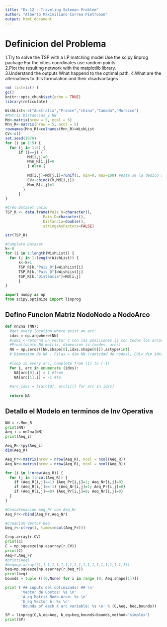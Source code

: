 ---
title: "Ex-12 - Traveling Saleman Problem"
author: "Alberto Maximiliano Correa Pietrobon"
output: html_document
---
# Definicion del Problema
1.Try to solve the TSP with a LP matching model Use the scipy linprog package For the cities coordinates
use random points.  
2.Plot the resulting network with the matplotlib library.  
3.Understand the outputs What happend to the optimal path.
4.What are the alternatives to this formulation and their disadvantages  

```{r setup, include=FALSE}
rm( list=ls() )
gc()
knitr::opts_chunk$set(echo = TRUE)
library(reticulate)
```

```{r}

WishList<-c("Australia","France","china","Canada","Morocco")
#Matriz Distancias y NN 
Md<-matrix(nrow = 5, ncol = 5)
Mnn_R<-matrix(nrow = 5, ncol = 5)
rownames(Mnn_R)=colnames(Mnn_R)=WishList
CV<-c()
set.seed(1979)
for (i in 1:5) {
  for (j in 1:5) {
      if (i==j) {
          Md[i,j]=0
          Mnn_R[i,j]=0
          } else {
          
          Md[i,j]=Md[j,i]=runif(1, min=0, max=100) #esta se la dedico a Python
          CV<-cbind(CV,Md[i,j])
          Mnn_R[i,j]=1
        }
      }
}

#Creo Dataset vacio
TSP_R <- data.frame(Pais_O=character(),
                 Pais_D=character(),
                 Distancia=double(),
                 stringsAsFactors=FALSE)

str(TSP_R)

#Completo Dataset
k<-0
for (i in 1:length(WishList)) {
  for (j in 1:length(WishList)) {
      k<-k+1
      TSP_R[k,"Pais_O"]=WishList[i]
      TSP_R[k,"Pais_D"]=WishList[j]
      TSP_R[k,"Distancia"]=Md[i,j]
      }
}

```

```{python ImportPyLibraries}
import numpy as np
from scipy.optimize import linprog
```
## Defino Funcion Matriz NodoNodo a NodoArco
```{python Fc_NN2NA}
def nn2na (NN):
  #get every location where exist an arc:
  idxs = np.argwhere(NN)
  #idxs <-retorna un vector c con las posiciones ij con todos los arcos [(i1,j1),(i2,j2),etc]
  #Preallocate NA matrix, dimension is (nodes, arcs)
  NA = np.zeros([NN.shape[0],idxs.shape[0]]).astype(int)
  # Dimension de NA : Filas = dim NN (cantidad de nodos), COL= dim idxs (cantidad de arcos)
  
  #loop in every arc, complete from (1) to (-1)
  for i, arc in enumerate (idxs):
    NA[arc[0],i] = 1 #from
    NA[arc[1],i] = -1 #to
    
  #arc_idxs = [(arc[0], arc[1])] for arc in idxs]
  
  return NA
```
## Detallo el Modelo en terminos de Inv Operativa
```{python}
NN = r.Mnn_R
print(NN)
Aeq_i = nn2na(NN)
print(Aeq_i)
```
```{r}
Aeq_R<-(py$Aeq_i)
dim(Aeq_R)

Aeq_Pr<-matrix(nrow = nrow(Aeq_R), ncol = ncol(Aeq_R))
Aeq_Nr<-matrix(nrow = nrow(Aeq_R), ncol = ncol(Aeq_R))

for (i in 1:nrow(Aeq_R)) {
  for (j in 1:ncol(Aeq_R)) {
    if (Aeq_R[i,j]==1) {Aeq_Pr[i,j]=1; Aeq_Nr[i,j]=0}
    if (Aeq_R[i,j]==-1) {Aeq_Nr[i,j]=1; Aeq_Pr[i,j]=0}
    if (Aeq_R[i,j]==0) {Aeq_Pr[i,j]=0; Aeq_Nr[i,j]=0}
  }
}

#Concatenacion Aeq_Pr con Aeq_Nr
Aeq_Fr<-rbind(Aeq_Pr,Aeq_Nr)

#Creacion Vector beq
beq_r<-c(rep(1, times=ncol(Aeq_Fr)))
```

```{python}
C=np.array(r.CV)
print(C)
C = np.squeeze(np.asarray(r.CV))
print(C)
Aeq=r.Aeq_Fr
#print(Aeq)
#beq=np.array([1,1,1,1,1,1,1,1,1,1,1,1,1,1,1,1,1,1,1,1])
beq=np.squeeze(np.asarray(r.beq_r))
print(beq)
bounds = tuple ([(0,None) for i in range (0, Aeq.shape[1])])

print ('## inputs del optimizador ## \n'
       'Vector de Costos: %s \n'
       'A_eq Matriz Nodo-Arco: %s \n'
       'b_eq Vector b: %s \n'
       'Bounds of each X arc variable: %s \n' % (C,Aeq, beq,bounds))
```
```{python}
SP = linprog(C,A_eq=Aeq, b_eq=beq,bounds=bounds,method='simplex')
print(SP)
```